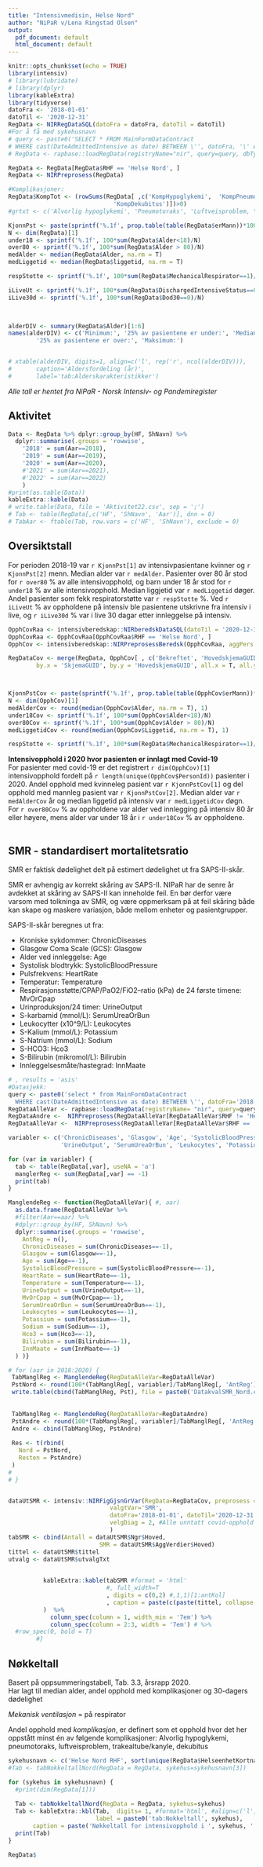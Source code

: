 ```yaml
---
title: "Intensivmedisin, Helse Nord"
author: "NiPaR v/Lena Ringstad Olsen"
output:
  pdf_document: default
  html_document: default
---
```


```r
knitr::opts_chunk$set(echo = TRUE)
library(intensiv)
# library(lubridate)
# library(dplyr)
library(kableExtra)
library(tidyverse)
datoFra <- '2018-01-01'
datoTil <- '2020-12-31'
RegData <- NIRRegDataSQL(datoFra = datoFra, datoTil = datoTil)
#For å få med sykehusnavn 
# query <- paste0('SELECT * FROM MainFormDataContract
# WHERE cast(DateAdmittedIntensive as date) BETWEEN \'', datoFra, '\' AND \'', datoTil, '\'')
# RegData <- rapbase::loadRegData(registryName="nir", query=query, dbType="mysql")

RegData <- RegData[RegData$RHF == 'Helse Nord', ]
RegData <- NIRPreprosess(RegData)

#Komplikasjoner:
RegData$KompTot <- (rowSums(RegData[ ,c('KompHypoglykemi',	'KompPneumotoraks',	'KompLuftveisproblem',
                              'KompDekubitus')])>0)
#grtxt <- c('Alvorlig hypoglykemi',	'Pneumotoraks',	'Luftveisproblem, \ntrakealtube/kanyle', 'Dekubitus', 'Minst én kompl.')

KjonnPst <- paste(sprintf('%.1f', prop.table(table(RegData$erMann))*100), '%')
N <- dim(RegData)[1]
under18 <- sprintf('%.1f', 100*sum(RegData$Alder<18)/N)
over80 <- sprintf('%.1f', 100*sum(RegData$Alder > 80)/N)
medAlder <- median(RegData$Alder, na.rm = T)
medLiggetid <- median(RegData$liggetid, na.rm = T)

respStotte <- sprintf('%.1f', 100*sum(RegData$MechanicalRespirator==1)/N)

iLiveUt <- sprintf('%.1f', 100*sum(RegData$DischargedIntensiveStatus==0)/N) #0: I live, 1: Død intensiv
iLive30d <- sprintf('%.1f', 100*sum(RegData$Dod30==0)/N)

        

alderDIV <- summary(RegData$Alder)[1:6]
names(alderDIV) <- c('Minimum:', '25% av pasientene er under:', 'Median:','Gjennsomsnitt:',
		'25% av pasientene er over:', 'Maksimum:')


# xtable(alderDIV, digits=1, align=c('l', rep('r', ncol(alderDIV))), 
# 		caption='Aldersfordeling (år)',
# 		label='tab:Alderskarakteristikker')


```
_Alle tall er hentet fra NiPaR - Norsk Intensiv- og Pandemiregister_ \

## Aktivitet

```r
Data <- RegData %>% dplyr::group_by(HF, ShNavn) %>%
  dplyr::summarise(.groups = 'rowwise',
    '2018' = sum(Aar==2018),
    '2019' = sum(Aar==2019),
    '2020' = sum(Aar==2020),
    #'2021' = sum(Aar==2021),
    #'2022' = sum(Aar==2022)
    )
#print(as.table(Data))
kableExtra::kable(Data)
# write.table(Data, file = 'Aktivitet22.csv', sep = ';')
# Tab <- table(RegData[,c('HF', 'ShNavn', 'Aar')], dnn = 0)
# TabAar <- ftable(Tab, row.vars = c('HF', 'ShNavn'), exclude = 0)

```

## Oversiktstall

For perioden 2018-19 var `r KjonnPst[1]` av intensivpasientane kvinner og `r KjonnPst[2]` menn. Median alder var `r medAlder`. Pasienter over 80 år stod for `r over80` \% av alle intensivopphold, og barn under 18 år stod for `r under18` \% av alle intensivopphold. Median liggjetid var `r medLiggetid` døger. Andel  pasienter som fekk respiratorstøtte var `r respStotte` \%. Ved `r iLiveUt` \% av oppholdene på intensiv ble pasientene utskrivne fra intensiv i live, og `r iLive30d` \% var i live 30 dagar etter innleggelse på intensiv. 

```r
OpphCovRaa <- intensivberedskap::NIRberedskDataSQL(datoTil = '2020-12-31')
OpphCovRaa <- OpphCovRaa[OpphCovRaa$RHF == 'Helse Nord', ]
OpphCov <- intensivberedskap::NIRPreprosessBeredsk(OpphCovRaa, aggPers = 0)

RegDataCov <- merge(RegData, OpphCov[ , c('Bekreftet', 'HovedskjemaGUID', 'FormStatus')], suffixes = c('','Cov'),
        by.x = 'SkjemaGUID', by.y = 'HovedskjemaGUID', all.x = T, all.y=F)



KjonnPstCov <- paste(sprintf('%.1f', prop.table(table(OpphCov$erMann))*100), '%')
N <- dim(OpphCov)[1]
medAlderCov <- round(median(OpphCov$Alder, na.rm = T), 1)
under18Cov <- sprintf('%.1f', 100*sum(OpphCov$Alder<18)/N)
over80Cov <- sprintf('%.1f', 100*sum(OpphCov$Alder > 80)/N)
medLiggetidCov <- round(median(OpphCov$Liggetid, na.rm = T), 1)

respStotte <- sprintf('%.1f', 100*sum(RegData$MechanicalRespirator==1)/N)


```


__Intensivopphold i 2020 hvor pasienten er innlagt med Covid-19__ \
For pasienter med covid-19 er det registrert `r dim(OpphCov)[1]` intensivopphold fordelt på `r length(unique(OpphCov$PersonId))` pasienter i 2020. Andel opphold med kvinneleg pasient var `r KjonnPstCov[1]` og del opphold med mannleg pasient var `r KjonnPstCov[2]`. 
Median alder var `r medAlderCov` år og median liggetid på intensiv var `r medLiggetidCov` døgn. For `r over80Cov` % av oppholdene var alder ved innlegging på intensiv 80 år eller høyere, mens alder var under 18 år i `r under18Cov` \% av oppholdene.\
\

## SMR - standardisert mortalitetsratio \
SMR er faktisk dødelighet delt på estimert dødelighet ut fra SAPS-II-skår.

SMR er avhengig av korrekt skåring av SAPS-II. NIPaR har de senre år avdekket at skåring av SAPS-II kan inneholde feil. En bør derfor være varsom med tolkninga av SMR, og være oppmerksam på at feil skåring både kan skape og maskere variasjon, både mellom enheter og pasientgrupper.

SAPS-II-skår beregnes ut fra:

- Kroniske sykdommer:	ChronicDiseases
- Glasgow Coma Scale (GCS):	Glasgow
- Alder ved innleggelse:	Age
- Systolisk blodtrykk:	SystolicBloodPressure
- Pulsfrekvens:	HeartRate
- Temperatur:	Temperature
- Respirasjonsstøtte/CPAP/PaO2/FiO2–ratio (kPa) de 24 første timene:	MvOrCpap
- Urinproduksjon/24 timer:	UrineOutput
- S-karbamid (mmol/L):	SerumUreaOrBun
- Leukocytter (x10^9/L):	Leukocytes
- S-Kalium (mmol/L):	Potassium
- S-Natrium (mmol/L):	Sodium
- S-HCO3:	Hco3
- S-Bilirubin (mikromol/L):	Bilirubin
- Innleggelsesmåte/hastegrad: InnMaate


```r
# , results = 'asis'
#Datasjekk:
query <- paste0('select * from MainFormDataContract
  WHERE cast(DateAdmittedIntensive as date) BETWEEN \'', datoFra='2018-01-01', '\' AND \'', datoTil='2020-12-31', '\'')
RegDataAlleVar <- rapbase::loadRegData(registryName= "nir", query=query, dbType="mysql")
RegDataAndre <-  NIRPreprosess(RegDataAlleVar[RegDataAlleVar$RHF != 'Helse Nord', ])
RegDataAlleVar <-  NIRPreprosess(RegDataAlleVar[RegDataAlleVar$RHF == 'Helse Nord', ])

variabler <- c('ChronicDiseases', 'Glasgow', 'Age', 'SystolicBloodPressure', 'HeartRate', 'Temperature', 'MvOrCpap', 
               'UrineOutput', 'SerumUreaOrBun', 'Leukocytes', 'Potassium', 'Sodium', 'Hco3', 'Bilirubin', 'InnMaate')

for (var in variabler) {
  tab <- table(RegData[,var], useNA = 'a')
  manglerReg <- sum(RegData[,var] == -1)
  print(tab)
}

ManglendeReg <- function(RegDataAlleVar){ #, aar)
  as.data.frame(RegDataAlleVar %>% 
  #filter(Aar==aar) %>% 
  #dplyr::group_by(HF, ShNavn) %>%
  dplyr::summarise(.groups = 'rowwise',
    AntReg = n(),
    ChronicDiseases = sum(ChronicDiseases==-1),
    Glasgow = sum(Glasgow==-1),
    Age = sum(Age==-1),
    SystolicBloodPressure = sum(SystolicBloodPressure==-1),
    HeartRate = sum(HeartRate==-1),
    Temperature = sum(Temperature==-1),
    UrineOutput = sum(UrineOutput==-1),
    MvOrCpap = sum(MvOrCpap==-1),
    SerumUreaOrBun = sum(SerumUreaOrBun==-1),
    Leukocytes = sum(Leukocytes==-1),
    Potassium = sum(Potassium==-1),
    Sodium = sum(Sodium==-1),
    Hco3 = sum(Hco3==-1),
    Bilirubin = sum(Bilirubin==-1),
    InnMaate = sum(InnMaate==-1)
  ) )}

# for (aar in 2018:2020) {
 TabManglReg <- ManglendeReg(RegDataAlleVar=RegDataAlleVar)
 PstNord <- round(100*(TabManglReg[, variabler]/TabManglReg[, 'AntReg']), 1)
 write.table(cbind(TabManglReg, Pst), file = paste0('DatakvalSMR_Nord.csv'), sep = ';')
 
 
 TabManglReg <- ManglendeReg(RegDataAlleVar=RegDataAndre)
 PstAndre <- round(100*(TabManglReg[, variabler]/TabManglReg[, 'AntReg']), 1)
 Andre <- cbind(TabManglReg, PstAndre)
 
 Res <- t(rbind(
   Nord = PstNord,
   Resten = PstAndre)
 )
# 
# }


dataUtSMR <- intensiv::NIRFigGjsnGrVar(RegData=RegDataCov, preprosess = 0,
                             valgtVar='SMR',
                             datoFra='2018-01-01', datoTil='2020-12-31',
                             velgDiag = 2, #Alle unntatt covid-opphold
                             )
tabSMR <- cbind(Antall = dataUtSMR$Ngr$Hoved,
                          SMR = dataUtSMR$AggVerdier$Hoved)
tittel <- dataUtSMR$tittel
utvalg <- dataUtSMR$utvalgTxt
        
```



```r
         
          kableExtra::kable(tabSMR #format = 'html'
                            #, full_width=T
                            , digits = c(0,2) #,1,1)[1:antKol]
                            , caption = paste(c(paste(tittel, collapse = ' '), utvalg), collapse = ', ')
          )  %>%
            column_spec(column = 1, width_min = '7em') %>%
            column_spec(column = 2:3, width = '7em') # %>%
  #row_spec(0, bold = T)
        #}
```
\newpage

## Nøkkeltall
Basert på oppsummeringstabell, Tab. 3.3, årsrapp 2020. \
Har lagt til median alder, andel opphold med komplikasjoner og 30-dagers dødelighet 

_Mekanisk ventilasjon_ = på respirator 

Andel opphold med _komplikasjon_, er definert som et opphold hvor det her oppstått minst én av følgende komplikasjoner: 
Alvorlig hypoglykemi,	pneumotoraks,	luftveisproblem, trakealtube/kanyle, dekubitus 


```r

sykehusnavn <- c('Helse Nord RHF', sort(unique(RegData$HelseenhetKortnavn)))
#Tab <- tabNokkeltallNord(RegData = RegData, sykehus=sykehusnavn[3])

for (sykehus in sykehusnavn) {
  #print(dim(RegData[1]))
  
  Tab <- tabNokkeltallNord(RegData = RegData, sykehus=sykehus)
  Tab <- kableExtra::kbl(Tab,  digits= 1, #format='html', #align=c('l', rep('r', ncol(tabNokkeltall))), #row.names=F,
                         label = paste0('tab:Nokkeltall', sykehus),
       caption = paste('Nøkkeltall for intensivopphold i ', sykehus, ':'))
  print(Tab)
}

```


```r
RegData$

```
